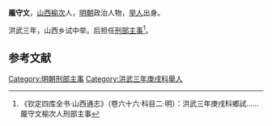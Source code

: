 '''龎守文'''，[[山西|山西]][[榆次|榆次]]人，[[明朝|明朝]]政治人物，[[举人|举人]]出身。

洪武三年，山西乡试中举。后担任[[刑部主事|刑部主事]]<ref>《钦定四库全书·山西通志》（卷六十六·科目二·明）：洪武三年庚戌科鄉試……龎守文榆次人刑部主事</ref>。

==参考文献==
{{reflist}}
{{明朝人物小作品}}
[[Category:明朝刑部主事|Category:明朝刑部主事]]
[[Category:洪武三年庚戌科舉人|Category:洪武三年庚戌科舉人]]